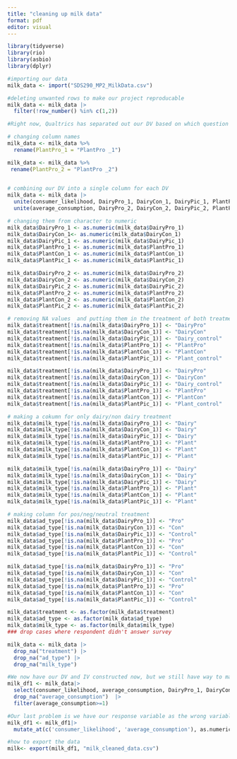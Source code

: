 ```yaml
---
title: "cleaning up milk data"
format: pdf
editor: visual
---
```


```r
library(tidyverse)
library(rio)
library(asbio)
library(dplyr)
```

```r
#importing our data
milk_data <- import("SDS290_MP2_MilkData.csv")
```

```r
#deleting unwanted rows to make our project reproducable
milk_data <- milk_data |>
  filter(!row_number() %in% c(1,2))
```

```r
#Right now, Qualtrics has separated out our DV based on which question they received, but we need to combine them into a single column for each DV. R needs to know that we want to compare responses from each group. We also need to create an indicator for which group someone is in

# changing column names
milk_data <- milk_data %>%
  rename(PlantPro_1 = "PlantPro _1")

milk_data <- milk_data %>%
 rename(PlantPro_2 = "PlantPro _2") 
  
```

```r
# combining our DV into a single column for each DV
milk_data <- milk_data |>
  unite(consumer_likelihood, DairyPro_1, DairyCon_1, DairyPic_1, PlantPro_1, PlantCon_1, PlantPic_1, sep = "", remove=F) |>
  unite(average_consumption, DairyPro_2, DairyCon_2, DairyPic_2, PlantPro_2, PlantCon_2,PlantPic_2, sep = "", remove=F)
```

```r
# changing them from character to numeric
milk_data$DairyPro_1 <- as.numeric(milk_data$DairyPro_1)
milk_data$DairyCon_1<- as.numeric(milk_data$DairyCon_1)
milk_data$DairyPic_1 <- as.numeric(milk_data$DairyPic_1)
milk_data$PlantPro_1 <- as.numeric(milk_data$PlantPro_1)
milk_data$PlantCon_1 <- as.numeric(milk_data$PlantCon_1)
milk_data$PlantPic_1 <- as.numeric(milk_data$PlantPic_1)

milk_data$DairyPro_2 <- as.numeric(milk_data$DairyPro_2)
milk_data$DairyCon_2 <- as.numeric(milk_data$DairyCon_2)
milk_data$DairyPic_2 <- as.numeric(milk_data$DairyPic_2)
milk_data$PlantPro_2 <- as.numeric(milk_data$PlantPro_2)
milk_data$PlantCon_2 <- as.numeric(milk_data$PlantCon_2)
milk_data$PlantPic_2 <- as.numeric(milk_data$PlantPic_2)


```

```r
# removing NA values  and putting them in the treatment of both treatments together
milk_data$treatment[!is.na(milk_data$DairyPro_1)] <- "DairyPro"
milk_data$treatment[!is.na(milk_data$DairyCon_1)] <- "DairyCon"
milk_data$treatment[!is.na(milk_data$DairyPic_1)] <- "Dairy_control"
milk_data$treatment[!is.na(milk_data$PlantPro_1)] <- "PlantPro"
milk_data$treatment[!is.na(milk_data$PlantCon_1)] <- "PlantCon"
milk_data$treatment[!is.na(milk_data$PlantPic_1)] <- "Plant_control"

milk_data$treatment[!is.na(milk_data$DairyPro_1)] <- "DairyPro"
milk_data$treatment[!is.na(milk_data$DairyCon_1)] <- "DairyCon"
milk_data$treatment[!is.na(milk_data$DairyPic_1)] <- "Dairy_control"
milk_data$treatment[!is.na(milk_data$PlantPro_1)] <- "PlantPro"
milk_data$treatment[!is.na(milk_data$PlantCon_1)] <- "PlantCon"
milk_data$treatment[!is.na(milk_data$PlantPic_1)] <- "Plant_control"

# making a cokumn for only dairy/non dairy treatment
milk_data$milk_type[!is.na(milk_data$DairyPro_1)] <- "Dairy"
milk_data$milk_type[!is.na(milk_data$DairyCon_1)] <- "Dairy"
milk_data$milk_type[!is.na(milk_data$DairyPic_1)] <- "Dairy"
milk_data$milk_type[!is.na(milk_data$PlantPro_1)] <- "Plant"
milk_data$milk_type[!is.na(milk_data$PlantCon_1)] <- "Plant"
milk_data$milk_type[!is.na(milk_data$PlantPic_1)] <- "Plant"

milk_data$milk_type[!is.na(milk_data$DairyPro_1)] <- "Dairy"
milk_data$milk_type[!is.na(milk_data$DairyCon_1)] <- "Dairy"
milk_data$milk_type[!is.na(milk_data$DairyPic_1)] <- "Dairy"
milk_data$milk_type[!is.na(milk_data$PlantPro_1)] <- "Plant"
milk_data$milk_type[!is.na(milk_data$PlantCon_1)] <- "Plant"
milk_data$milk_type[!is.na(milk_data$PlantPic_1)] <- "Plant"

# making column for pos/neg/neutral treatment
milk_data$ad_type[!is.na(milk_data$DairyPro_1)] <- "Pro"
milk_data$ad_type[!is.na(milk_data$DairyCon_1)] <- "Con"
milk_data$ad_type[!is.na(milk_data$DairyPic_1)] <- "Control"
milk_data$ad_type[!is.na(milk_data$PlantPro_1)] <- "Pro"
milk_data$ad_type[!is.na(milk_data$PlantCon_1)] <- "Con"
milk_data$ad_type[!is.na(milk_data$PlantPic_1)] <- "Control"

milk_data$ad_type[!is.na(milk_data$DairyPro_1)] <- "Pro"
milk_data$ad_type[!is.na(milk_data$DairyCon_1)] <- "Con"
milk_data$ad_type[!is.na(milk_data$DairyPic_1)] <- "Control"
milk_data$ad_type[!is.na(milk_data$PlantPro_1)] <- "Pro"
milk_data$ad_type[!is.na(milk_data$PlantCon_1)] <- "Con"
milk_data$ad_type[!is.na(milk_data$PlantPic_1)] <- "Control"
```

```r
milk_data$treatment <- as.factor(milk_data$treatment)
milk_data$ad_type <- as.factor(milk_data$ad_type)
milk_data$milk_type <- as.factor(milk_data$milk_type)
### drop cases where respondent didn't answer survey

milk_data <- milk_data |>
  drop_na("treatment") |>
  drop_na("ad_type") |>
  drop_na("milk_type") 


```

```r
#We now have our DV and IV constructed now, but we still have way to many variable, we can select for the ones we want
milk_df1 <- milk_data|>
  select(consumer_likelihood, average_consumption, DairyPro_1, DairyCon_1, DairyPic_1, PlantPro_1, PlantCon_1, PlantPic_1, DairyPro_2, DairyCon_2, DairyPic_2, PlantPro_2, PlantCon_2, PlantPic_2, treatment, ad_type, milk_type) |>
  drop_na("average_consumption")  |>
  filter(average_consumption>=1)
```

```r
#Our last problem is we have our response variable as the wrong variable type & we need to convert them to numeric. We are now ready to go.
milk_df1 <- milk_df1|>
  mutate_at(c('consumer_likelihood', 'average_consumption'), as.numeric)
```

```r
#how to export the data
milk<- export(milk_df1, "milk_cleaned_data.csv")
```
